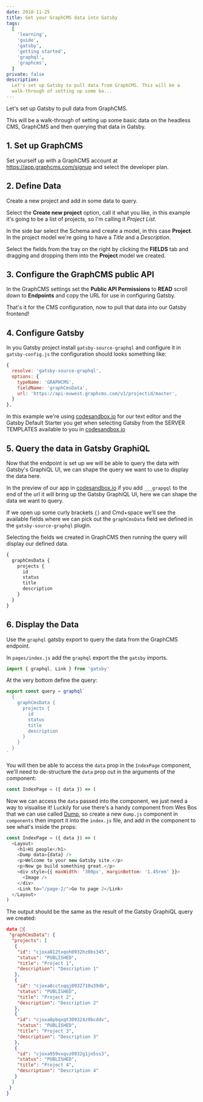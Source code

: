 ```yaml
---
date: 2018-11-25
title: Get your GraphCMS data into Gatsby
tags:
  [
    'learning',
    'guide',
    'gatsby',
    'getting started',
    'graphql',
    'graphcms',
  ]
private: false
description:
  Let's set up Gatsby to pull data from GraphCMS. This will be a
  walk-through of setting up some ba...
---
```


Let's set up Gatsby to pull data from GraphCMS.

<YouTube youTubeId="S9JeASI5tck" />

This will be a walk-through of setting up some basic data on the
headless CMS, GraphCMS and then querying that data in Gatsby.

## 1. Set up GraphCMS

Set yourself up with a GraphCMS account at
https://app.graphcms.com/signup and select the developer plan.

## 2. Define Data

Create a new project and add in some data to query.

Select the **Create new project** option, call it what you like, in
this example it's going to be a list of projects, so I'm calling it
_Project List_.

In the side bar select the Schema and create a model, in this case
**Project**. In the project model we're going to have a _Title_ and a
_Description_.

Select the fields from the tray on the right by clicking the
**FIELDS** tab and dragging and dropping them into the **Project**
model we created.

## 3. Configure the GraphCMS public API

In the GraphCMS settings set the **Public API Permissions** to
**READ** scroll down to **Endpoints** and copy the URL for use in
configuring Gatsby.

That's it for the CMS configuration, now to pull that data into our
Gatsby frontend!

## 4. Configure Gatsby

In you Gatsby project install `gatsby-source-graphql` and configure it
in `gatsby-config.js` the configuration should looks something like:

```js
{
  resolve: 'gatsby-source-graphql',
  options: {
    typeName: 'GRAPHCMS',
    fieldName: 'graphCmsData',
    url: 'https://api-euwest.graphcms.com/v1/projectid/master',
  }
},
```

In this example we're using [codesandbox.io] for our text editor and
the Gatsby Default Starter you get when selecting Gatsby from the
SERVER TEMPLATES available to you in [codesandbox.io]

## 5. Query the data in Gatsby GraphiQL

Now that the endpoint is set up we will be able to query the data with
Gatsby's GraphiQL UI, we can shape the query we want to use to display
the data here.

In the preview of our app in [codesandbox.io] if you add `___grapgql`
to the end of the url it will bring up the Gatsby GraphiQL UI, here we
can shape the data we want to query.

If we open up some curly brackets `{}` and Cmd+space we'll see the
available fields where we can pick out the `graphCmsData` field we
defined in the `gatsby-source-graphql` plugin.

Selecting the fields we created in GraphCMS then running the query
will display our defined data.

```js
{
  graphCmsData {
    projects {
      id
      status
      title
      description
    }
  }
}
```

## 6. Display the Data

Use the `graphql` gatsby export to query the data from the GraphCMS
endpoint.

In `pages/index.js` add the `graphql` export the the `gatsby` imports.

```js
import { graphql, Link } from 'gatsby'
```

At the very bottom define the query:

```js
export const query = graphql`
  {
    graphCmsData {
      projects {
        id
        status
        title
        description
      }
    }
  }
`
```

You will then be able to access the `data` prop in the `IndexPage`
component, we'll need to de-structure the `data` prop out in the
arguments of the component:

```js
const IndexPage = ({ data }) => (
```

Now we can access the `data` passed into the component, we just need a
way to visualise it! Luckily for use there's a handy component from
Wes Bos that we can use called [Dump], so create a new `dump.js`
component in `components` then import it into the `index.js` file, and
add in the component to see what's inside the props:

```js
const IndexPage = ({ data }) => (
  <Layout>
    <h1>Hi people</h1>
    <Dump data={data} />
    <p>Welcome to your new Gatsby site.</p>
    <p>Now go build something great.</p>
    <div style={{ maxWidth: '300px', marginBottom: '1.45rem' }}>
      <Image />
    </div>
    <Link to="/page-2/">Go to page 2</Link>
  </Layout>
)
```

The output should be the same as the result of the Gatsby GraphiQL
query we created:

```json
data 💩{
 "graphCmsData": {
  "projects": [
   {
    "id": "cjoxa812txqoh0932hz0bs345",
    "status": "PUBLISHED",
    "title": "Project 1",
    "description": "Description 1"
   },
   {
    "id": "cjoxa8cctxqqj0932710u39db",
    "status": "PUBLISHED",
    "title": "Project 2",
    "description": "Description 2"
   },
   {
    "id": "cjoxa8pbqxqt309324z9bcddv",
    "status": "PUBLISHED",
    "title": "Project 3",
    "description": "Description 3"
   },
   {
    "id": "cjoxa959vxqvz0932g1jn5ss3",
    "status": "PUBLISHED",
    "title": "Project 4",
    "description": "Description 4"
   }
  ]
 }
}
```

[codesandbox.io]: https://codesandbox.io/dashboard/recent
[dump]: https://github.com/wesbos/dump
